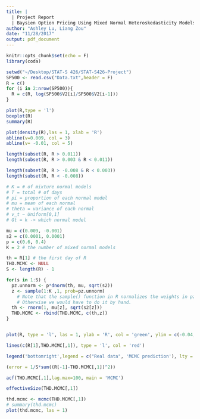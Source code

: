 ```yaml
---
title: |
  | Project Report
  | Baysien Option Pricing Using Mixed Normal Heteroskedasticity Models
author: "Ashley Lu, Liang Zou"
date: "11/28/2017"
output: pdf_document
---
```


```r
knitr::opts_chunk$set(echo = F)
library(coda)

```


```r

setwd("~/Desktop/STAT-S 426/STAT-S426-Project")
SP500 <- read.csv("Data.txt",header = F)
R = c()
for (i in 2:nrow(SP500)){
  R = c(R, log(SP500$V2[i]/SP500$V2[i-1]))
}

```



```r
plot(R,type = 'l')
boxplot(R)
summary(R)

plot(density(R),las = 1, xlab = 'R')
abline(v=0.009, col = 3)
abline(v= -0.01, col = 5)

length(subset(R, R > 0.011))
length(subset(R, R > 0.003 & R < 0.011))

length(subset(R, R > -0.008 & R < 0.003))
length(subset(R, R < -0.008))
```
    
    
    
    
```r
# K = # of mixture normal models 
# T = total # of days
# pi = proportion of each normal model
# mu = mean of each normal
# theta = variance of each normal
# v_t ~ Uniform[0,1]
# Gt = k -> which normal model

mu = c(0.009, -0.001)
s2 = c(0.0001, 0.0001)
p = c(0.6, 0.4)
K = 2 # the number of mixed normal models

```




```r

th = R[1] # the first day of R
THD.MCMC <- NULL
S <- length(R) - 1

for(s in 1:S) {
  pz.unnorm <- p*dnorm(th, mu, sqrt(s2))
  z <- sample(1:K ,1, prob=pz.unnorm) 
    # Note that the sample() function in R normalizes the weights in pz.unnorm. 
    # Otherwise we would have to do it by hand.
  th <- rnorm(1, mu[z], sqrt(s2[z]))
  THD.MCMC <- rbind(THD.MCMC, c(th,z))
}



```




```r

plot(R, type = 'l', las = 1, ylab = 'R', col = 'green', ylim = c(-0.04,0.03))

lines(c(R[1],THD.MCMC[,1]), type = 'l', col = 'red')

legend('bottomright',legend = c("Real data", 'MCMC prediction'), lty = c(1,1), col = c('green','red'))

(error = 1/S*sum((R[-1]-THD.MCMC[,1])^2))
```


```r
acf(THD.MCMC[,1],lag.max=100, main = 'MCMC')

effectiveSize(THD.MCMC[,1])

thd.mcmc <- mcmc(THD.MCMC[,1])
# summary(thd.mcmc)
plot(thd.mcmc, las = 1)

```




